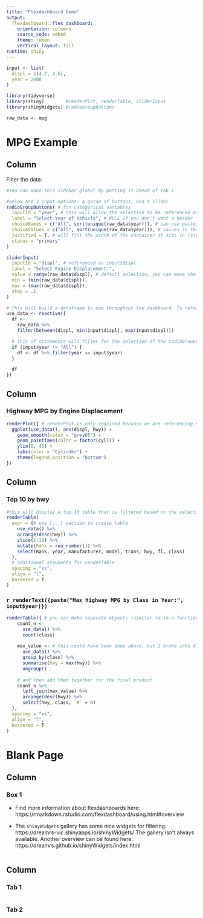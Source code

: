 ```yaml
---
title: "Flexdashboard Demo"
output: 
  flexdashboard::flex_dashboard:
    orientation: columns
    source_code: embed
    theme: lumen
    vertical_layout: fill
runtime: shiny
---
```


```r
input <- list(
  displ = c(4.2, 4.6),
  year = 2008
)
```


```r
library(tidyverse)
library(shiny)        #renderPlot, renderTable, sliderInput
library(shinyWidgets) #radioGroupButtons

raw_data <- mpg 
```

MPG Example
=====================================
Column {.sidebar data-width=200} 
-------------------------------------

Filter the data:

```r
#You can make this sidebar global by putting it ahead of Tab 1

#below are 2 input options: a gorup of buttons, and a slider
radioGroupButtons( # for categorical variables
  inputId = "year", # this will allow the selection to be referenced as input$cyl
  label = "Select Year of Vehicle", # NULL if you don't want a header
  choiceNames = c("All", sort(unique(raw_data$year))), # can use paste, etc to make nicer display
  choiceValues = c("All", sort(unique(raw_data$year))), # values in the data, need to line up with above
  justified = T, # will fill the width of the container it sits in (sidebar)
  status = "primary"
)

sliderInput(
  inputId = "displ", # referenced as input$displ
  label = "Select Engine Displacement:",
  value = range(raw_data$displ), # default selection, you can move the range around
  min = (min(raw_data$displ)),
  max = (max(raw_data$displ)),
  step = .1
)

# This will build a dataframe to use throughout the dashboard. To reference this dataframe, you will need to be in some reactive element ex: renderText({nrow(use_data())}). This is essentially a function and so you will need to use parentheses at the end like this: use_data() 
use_data <- reactive({
  df <-
    raw_data %>%
    filter(between(displ, min(input$displ), max(input$displ)))

  # this if statements will filter for the selection of the radioGroupButtons
  if (input$year != "All") {
    df <- df %>% filter(year == input$year)
  }

  df
})
```


Column {data-width=450}
-----------------------------------------------------------------------

### Highway MPG by Engine Displacement
```r
renderPlot({ # renderPlot is only required becuase we are referencing someting reactive: use_data(). Otherwise we could just use ggplot(raw_data,...)
  ggplot(use_data(), aes(displ, hwy)) +
    geom_smooth(color = "grey65") +
    geom_point(aes(color = factor(cyl))) +
    ylim(0, 45) +
    labs(color = "Cylinder") +
    theme(legend.position = "bottom")
})
```

Column
-----------------------------------------------------------------------

### Top 10 by hwy

```r
#this will display a top 10 table that is filtered based on the selections above
renderTable(
  expr = {# use {...} section to create table
    use_data() %>%
    arrange(desc(hwy)) %>% 
    slice(1:10) %>% 
    mutate(Rank = row_number()) %>% 
    select(Rank, year, manufacturer, model, trans, hwy, fl, class)
  }, 
  # additional arguments for renderTable
  spacing = "xs",
  align = "l",
  bordered = T
)
```

### `r renderText({paste("Max Highway MPG by Class in Year:", input$year)})`
```r
renderTable({ # you can make separate objects (similar to in a function)
    count_n <-
      use_data() %>%
      count(class)
  
    max_value <- # this could have been done above, but I broke into different steps to show how it works
      use_data() %>%
      group_by(class) %>%
      summarise(hwy = max(hwy)) %>%
      ungroup()
  
    # and then add them together for the final product
    count_n %>%
      left_join(max_value) %>%
      arrange(desc(hwy)) %>%
      select(hwy, class, `#` = n)
  },
  spacing = "xs",
  align = "l",
  bordered = T
)
```

Blank Page
=====================================
Column 
-------------------------------------
### Box 1

* Find more information about flexdashboards here:
    https://rmarkdown.rstudio.com/flexdashboard/using.html#overview

* The `shinyWidgets` gallery has some nice widgets for filtering:
    https://dreamrs-vic.shinyapps.io/shinyWidgets/
    The gallery isn't always available. Another overview can be found here:      
    https://dreamrs.github.io/shinyWidgets/index.html

```r

```
   
Column {.tabset}
-------------------------------------
   
### Tab 1
```r

```   
 
### Tab 2
```r

```
